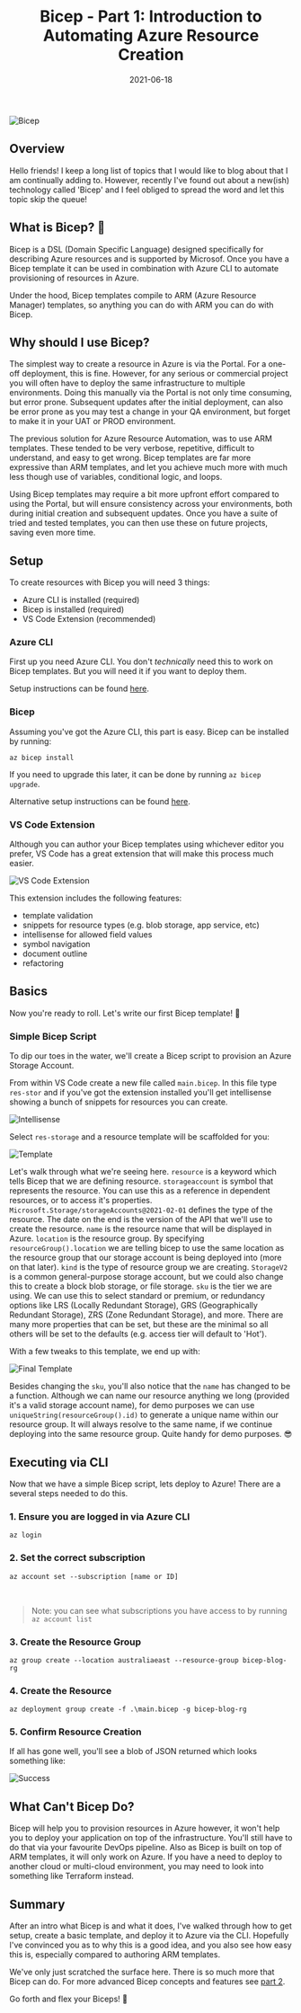 ﻿---
title: 'Bicep - Part 1: Introduction to Automating Azure Resource Creation'
date: '2021-06-18'
lastmod: '2022-12-30'
tags: ['bicep', 'azure', 'devops']
draft: false
summary: 'Automate Creating Azure Resources with Bicep'
images: ['/static/images/bicep/bicep6.png']
# authors: ['default']
# layout: PostLayout
#canonicalUrl: https://tailwind-nextjs-starter-blog.vercel.app/blog/introducing-tailwind-nextjs-starter-blog
---

![Bicep](/static/images/bicep/bicep6.png)

<BicepSeriesHeader />

## Overview

Hello friends!  I keep a long list of topics that I would like to blog about that I am continually adding to.  However, recently I've found out about a new(ish) technology called 'Bicep' and I feel obliged to spread the word and let this topic skip the queue!

## What is Bicep? 💪

Bicep is a DSL (Domain Specific Language) designed specifically for describing Azure resources and is supported by Microsof.  Once you have a Bicep template it can be used in combination with Azure CLI to automate provisioning of resources in Azure.

Under the hood, Bicep templates compile to ARM (Azure Resource Manager) templates, so anything you can do with ARM you can do with Bicep.

## Why should I use Bicep?

The simplest way to create a resource in Azure is via the Portal.  For a one-off deployment, this is fine.  However, for any serious or commercial project you will often have to deploy the same infrastructure to multiple environments.  Doing this manually via the Portal is not only time consuming, but error prone.  Subsequent updates after the initial deployment, can also be error prone as you may test a change in your QA environment, but forget to make it in your UAT or PROD environment.

The previous solution for Azure Resource Automation, was to use ARM templates.  These tended to be very verbose, repetitive, difficult to understand, and easy to get wrong.  Bicep templates are far more expressive than ARM templates, and let you achieve much more with much less though use of variables, conditional logic, and loops.

Using Bicep templates may require a bit more upfront effort compared to using the Portal, but will ensure consistency across your environments, both during initial creation and subsequent updates.  Once you have a suite of tried and tested templates, you can then use these on future projects, saving even more time.

## Setup

To create resources with Bicep you will need 3 things:

- Azure CLI is installed (required)
- Bicep is installed (required)
- VS Code Extension (recommended)

### Azure CLI

First up you need Azure CLI.  You don't *technically* need this to work on Bicep templates.  But you will need it if you want to deploy them.

Setup instructions can be found [here](https://docs.microsoft.com/en-us/cli/azure/install-azure-cli).

### Bicep

Assuming you've got the Azure CLI, this part is easy.  Bicep can be installed by running:

```
az bicep install
```

If you need to upgrade this later, it can be done by running `az bicep upgrade`.

Alternative setup instructions can be found [here](https://github.com/Azure/bicep/blob/main/docs/installing.md#install-the-bicep-cli-details).

### VS Code Extension

Although you can author your Bicep templates using whichever editor you prefer, VS Code has a great extension that will make this process much easier.

![VS Code Extension](https://github.com/Azure/bicep/raw/main/docs/images/install-bicep-extension.PNG)

This extension includes the following features:

- template validation
- snippets for resource types (e.g. blob storage, app service, etc)
- intellisense for allowed field values
- symbol navigation
- document outline
- refactoring

## Basics

Now you're ready to roll.  Let's write our first Bicep template! 💪

### Simple Bicep Script

To dip our toes in the water, we'll create a Bicep script to provision an Azure Storage Account.

From within VS Code create a new file called `main.bicep`.  In this file type `res-stor` and if you've got the extension installed you'll get intellisense showing a bunch of snippets for resources you can create.

![Intellisense](/static/images/bicep/intellisense.png)

Select `res-storage` and a resource template will be scaffolded for you:

![Template](/static/images/bicep/template.png)

Let's walk through what we're seeing here.  `resource` is a keyword which tells Bicep that we are defining resource.  `storageaccount` is symbol that represents the resource.  You can use this as a reference in dependent resources, or to access it's properties.  `Microsoft.Storage/storageAccounts@2021-02-01` defines the type of the resource.  The date on the end is the version of the API that we'll use to create the resource.  `name` is the resource name that will be displayed in Azure.  `location` is the resource group.  By specifying `resourceGroup().location` we are telling bicep to use the same location as the resource group that our storage account is being deployed into (more on that later).  `kind` is the type of resource group we are creating.  `StorageV2` is a common general-purpose storage account, but we could also change this to create a block blob storage, or file storage.  `sku` is the tier we are using.  We can use this to select standard or premium, or redundancy options like LRS (Locally Redundant Storage), GRS (Geographically Redundant Storage), ZRS (Zone Redundant Storage), and more.  There are many more properties that can be set, but these are the minimal so all others will be set to the defaults (e.g. access tier will default to 'Hot').

With a few tweaks to this template, we end up with:

![Final Template](/static/images/bicep/final-template.png)

Besides changing the `sku`, you'll also notice that the `name` has changed to be a function.  Although we can name our resource anything we long (provided it's a valid storage account name), for demo purposes we can use `uniqueString(resourceGroup().id)` to generate a unique name within our resource group.  It will always resolve to the same name, if we continue deploying into the same resource group.  Quite handy for demo purposes. 😎

## Executing via CLI

Now that we have a simple Bicep script, lets deploy to Azure!  There are a several steps needed to do this.

### 1. Ensure you are logged in via Azure CLI

```
az login
```

### 2. Set the correct subscription

```
az account set --subscription [name or ID] 
```

<br />

> Note: you can see what subscriptions you have access to by running `az account list`

### 3. Create the Resource Group

```
az group create --location australiaeast --resource-group bicep-blog-rg
```

### 4. Create the Resource

```
az deployment group create -f .\main.bicep -g bicep-blog-rg
```

### 5. Confirm Resource Creation

If all has gone well, you'll see a blob of JSON returned which looks something like:

![Success](/static/images/bicep/success.png)

## What Can't Bicep Do?

Bicep will help you to provision resources in Azure however, it won't help you to deploy your application on top of the infrastructure.  You'll still have to do that via your favourite DevOps pipeline.  Also as Bicep is built on top of ARM templates, it will only work on Azure.  If you have a need to deploy to another cloud or multi-cloud environment, you may need to look into something like Terraform instead.

## Summary

After an intro what Bicep is and what it does, I've walked through how to get setup, create a basic template, and deploy it to Azure via the CLI.  Hopefully I've convinced you as to why this is a good idea, and you also see how easy this is, especially compared to authoring ARM templates.

We've only just scratched the surface here.  There is so much more that Bicep can do.  For more advanced Bicep concepts and features see [part 2](/blog/bicep-part-two).

Go forth and flex your Biceps! 💪

<BicepSeriesResources />